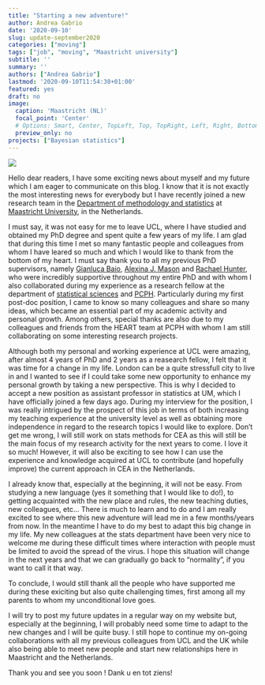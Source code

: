```yaml
---
title: "Starting a new adventure!"
author: Andrea Gabrio
date: '2020-09-10'
slug: update-september2020
categories: ["moving"]
tags: ["job", "moving", "Maastricht university"]
subtitle: ''
summary: ''
authors: ["Andrea Gabrio"]
lastmod: '2020-09-10T11:54:30+01:00'
featured: yes
draft: no
image:
  caption: 'Maastricht (NL)'
  focal_point: 'Center'
  # Options: Smart, Center, TopLeft, Top, TopRight, Left, Right, BottomLeft, Bottom, BottomRight
  preview_only: no
projects: ["Bayesian statistics"]
---
```


![](https://media.giphy.com/media/14bWswbeWGzYEo/giphy.gif)


Hello dear readers, I have some exciting news about myself and my future which I am eager to communicate on this blog. I know that it is not exactly the most interesting news for everybody but I have recently joined a new research team in the [Department of methodology and statistics](https://stat.mumc.maastrichtuniversity.nl/methodology-statistics-0) at [Maastricht University](https://www.maastrichtuniversity.nl/), in the Netherlands.

I must say, it was not easy for me to leave UCL, where I have studied and obtained my PhD degree and spent quite a few years of my life. I am glad that during this time I met so many fantastic people and colleagues from whom I have leared so much and which I would like to thank from the bottom of my heart. I must say thank you to all my previous PhD supervisors, namely [Gianluca Baio](https://www.ucl.ac.uk/statistics/people/gianlucabaio), [Alexina J. Mason](https://www.lshtm.ac.uk/aboutus/people/mason.alexina) and [Rachael Hunter](https://iris.ucl.ac.uk/iris/browse/profile?upi=RMHUN48), who were incredibly supportive throughout my entire PhD and with whom I also collaborated during my experience as a research fellow at the department of [statistical sciences](https://www.ucl.ac.uk/statistics/) and [PCPH](https://www.ucl.ac.uk/epidemiology-health-care/research/pcph).
Particularly during my first post-doc position, I came to know so many colleagues and share so many ideas, which became an essential part of my academic activity and personal growth. Among others, special thanks are also due to my colleagues and friends from the HEART team at PCPH with whom I am still collaborating on some interesting research projects.  

Although both my personal and working experience at UCL were amazing, after almost 4 years of PhD and 2 years as a reasearch fellow, I felt that it was time for a change in my life. London can be a quite stressfull city to live in and I wanted to see if I could take some new opportunity to enhance my personal growth by taking a new perspective. This is why I decided to accept a new position as assistant professor in statistics at UM, which I have officially joined a few days ago. During my interview for the position, I was really intrigued by the prospect of this job in terms of both increasing my teaching experience at the university level as well as obtaining more independence in regard to the research topics I would like to explore. Don't get me wrong, I will still work on stats methods for CEA as this will still be the main focus of my research activity for the next years to come. I love it so much! However, it will also be exciting to see how I can use the experience and knowledge acquired at UCL to contribute (and hopefully improve) the current approach in CEA in the Netherlands. 

I already know that, especially at the beginning, it will not be easy. From studying a new language (yes it something that I would like to do!), to getting acquainted with the new place and rules, the new teaching duties, new colleagues, etc... There is much to learn and to do and I am really excited to see where this new adventure will lead me in a few months/years from now. In the meantime I have to do my best to adapt this big change in my life. My new colleagues at the stats department have been very nice to welcome me during these difficult times where interaction with people must be limited to avoid the spread of the virus. I hope this situation will change in the next years and that we can gradually go back to "normality", if you want to call it that way.

To conclude, I would still thank all the people who have supported me during these exiciting but also quite challenging times, first among all my parents to whom my unconditional love goes. 

I will try to post my future updates in a regular way on my website but, especially at the beginning, I will probably need some time to adapt to the new changes and I will be quite busy. I still hope to continue my on-going collaborations with all my previous colleagues from UCL and the UK while also being able to meet new people and start new relationships here in Maastricht and the Netherlands. 

Thank you and see you soon !
Dank u en tot ziens!



